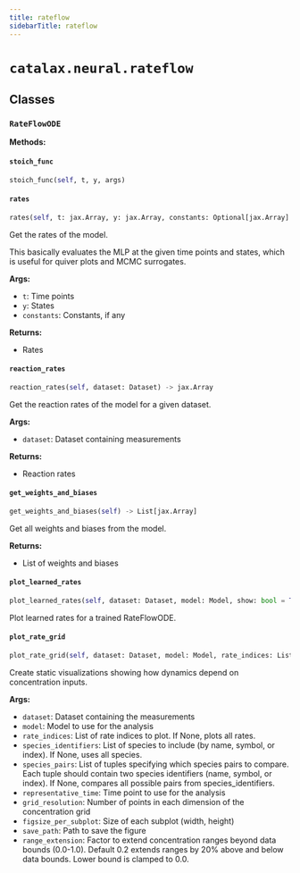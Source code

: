 ```yaml
---
title: rateflow
sidebarTitle: rateflow
---
```


# `catalax.neural.rateflow`

## Classes

### `RateFlowODE` <sup><a href="https://github.com/JR-1991/Catalax/blob/master/catalax/neural/rateflow.py#L18" target="_blank"><Icon icon="github" style="width: 14px; height: 14px;" /></a></sup>

**Methods:**

#### `stoich_func` <sup><a href="https://github.com/JR-1991/Catalax/blob/master/catalax/neural/rateflow.py#L88" target="_blank"><Icon icon="github" style="width: 14px; height: 14px;" /></a></sup>

```python
stoich_func(self, t, y, args)
```

#### `rates` <sup><a href="https://github.com/JR-1991/Catalax/blob/master/catalax/neural/rateflow.py#L114" target="_blank"><Icon icon="github" style="width: 14px; height: 14px;" /></a></sup>

```python
rates(self, t: jax.Array, y: jax.Array, constants: Optional[jax.Array] = None) -> jax.Array
```

Get the rates of the model.

This basically evaluates the MLP at the given time points and states, which
is useful for quiver plots and MCMC surrogates.

**Args:**
- `t`: Time points
- `y`: States
- `constants`: Constants, if any

**Returns:**
- Rates


#### `reaction_rates` <sup><a href="https://github.com/JR-1991/Catalax/blob/master/catalax/neural/rateflow.py#L137" target="_blank"><Icon icon="github" style="width: 14px; height: 14px;" /></a></sup>

```python
reaction_rates(self, dataset: Dataset) -> jax.Array
```

Get the reaction rates of the model for a given dataset.

**Args:**
- `dataset`: Dataset containing measurements

**Returns:**
- Reaction rates


#### `get_weights_and_biases` <sup><a href="https://github.com/JR-1991/Catalax/blob/master/catalax/neural/rateflow.py#L154" target="_blank"><Icon icon="github" style="width: 14px; height: 14px;" /></a></sup>

```python
get_weights_and_biases(self) -> List[jax.Array]
```

Get all weights and biases from the model.

**Returns:**
- List of weights and biases


#### `plot_learned_rates` <sup><a href="https://github.com/JR-1991/Catalax/blob/master/catalax/neural/rateflow.py#L166" target="_blank"><Icon icon="github" style="width: 14px; height: 14px;" /></a></sup>

```python
plot_learned_rates(self, dataset: Dataset, model: Model, show: bool = True, save_path: str | None = None, round_stoich: bool = True) -> Figure
```

Plot learned rates for a trained RateFlowODE.


#### `plot_rate_grid` <sup><a href="https://github.com/JR-1991/Catalax/blob/master/catalax/neural/rateflow.py#L186" target="_blank"><Icon icon="github" style="width: 14px; height: 14px;" /></a></sup>

```python
plot_rate_grid(self, dataset: Dataset, model: Model, rate_indices: List[int] | None = None, species_identifiers: List[str] | None = None, species_pairs: List[Tuple[str | int, str | int]] | None = None, representative_time: float = 0.0, grid_resolution: int = 30, figsize_per_subplot: Tuple[int, int] = (5, 4), save_path: str | None = None, range_extension: float = 0.2, show: bool = True) -> Figure
```

Create static visualizations showing how dynamics depend on concentration inputs.

**Args:**
- `dataset`: Dataset containing the measurements
- `model`: Model to use for the analysis
- `rate_indices`: List of rate indices to plot. If None, plots all rates.
- `species_identifiers`: List of species to include (by name, symbol, or index).
            If None, uses all species.
- `species_pairs`: List of tuples specifying which species pairs to compare.
          Each tuple should contain two species identifiers (name, symbol, or index).
          If None, compares all possible pairs from species_identifiers.
- `representative_time`: Time point to use for the analysis
- `grid_resolution`: Number of points in each dimension of the concentration grid
- `figsize_per_subplot`: Size of each subplot (width, height)
- `save_path`: Path to save the figure
- `range_extension`: Factor to extend concentration ranges beyond data bounds (0.0-1.0).
           Default 0.2 extends ranges by 20% above and below data bounds.
           Lower bound is clamped to 0.0.

